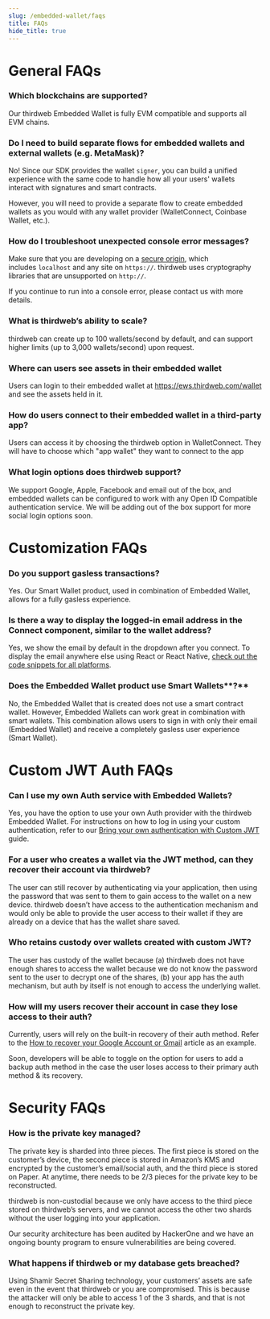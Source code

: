 ```yaml
---
slug: /embedded-wallet/faqs
title: FAQs
hide_title: true
---
```


# General FAQs

### Which blockchains are supported?

Our thirdweb Embedded Wallet is fully EVM compatible and supports all EVM chains.

### Do I need to build separate flows for embedded wallets and external wallets (e.g. MetaMask)?

No! Since our SDK provides the wallet `signer`, you can build a unified experience with the same code to handle how all your users' wallets interact with signatures and smart contracts.

However, you will need to provide a separate flow to create embedded wallets as you would with any wallet provider (WalletConnect, Coinbase Wallet, etc.).

### How do I troubleshoot unexpected console error messages?

Make sure that you are developing on a [secure origin](https://www.chromium.org/Home/chromium-security/prefer-secure-origins-for-powerful-new-features/), which includes `localhost` and any site on `https://`. thirdweb uses cryptography libraries that are unsupported on `http://`.

If you continue to run into a console error, please contact us with more details.

### What is thirdweb’s ability to scale?

thirdweb can create up to 100 wallets/second by default, and can support higher limits (up to 3,000 wallets/second) upon request.

### Where can users see assets in their embedded wallet

Users can login to their embedded wallet at https://ews.thirdweb.com/wallet and see the assets held in it.

### How do users connect to their embedded wallet in a third-party app?

Users can access it by choosing the thirdweb option in WalletConnect. They will have to choose which "app wallet" they want to connect to the app

### What login options does thirdweb support?

We support Google, Apple, Facebook and email out of the box, and embedded wallets can be configured to work with any Open ID Compatible authentication service. We will be adding out of the box support for more social login options soon.

# Customization FAQs

### Do you support gasless transactions?

Yes. Our Smart Wallet product, used in combination of Embedded Wallet, allows for a fully gasless experience.

### Is there a way to display the logged-in email address in the Connect component, similar to the wallet address?

Yes, we show the email by default in the dropdown after you connect. To display the email anywhere else using React or React Native, [check out the code snippets for all platforms](/embedded-wallet/use#get-the-user-email).

### Does the Embedded Wallet product use Smart Wallets**?**

No, the Embedded Wallet that is created does not use a smart contract wallet. However, Embedded Wallets can work great in combination with smart wallets. This combination allows users to sign in with only their email (Embedded Wallet) and receive a completely gasless user experience (Smart Wallet).

# Custom JWT Auth FAQs

### Can I use my own Auth service with Embedded Wallets?

Yes, you have the option to use your own Auth provider with the thirdweb Embedded Wallet. For instructions on how to log in using your custom authentication, refer to our [Bring your own authentication with Custom JWT](https://docs.withpaper.com/reference/authenticate-a-user#bring-your-own-authentication-with-custom-jwt-advanced) guide.

### For a user who creates a wallet via the JWT method, can they recover their account via thirdweb?

The user can still recover by authenticating via your application, then using the password that was sent to them to gain access to the wallet on a new device. thirdweb doesn’t have access to the authentication mechanism and would only be able to provide the user access to their wallet if they are already on a device that has the wallet share saved.

### Who retains custody over wallets created with custom JWT?

The user has custody of the wallet because (a) thirdweb does not have enough shares to access the wallet because we do not know the password sent to the user to decrypt one of the shares, (b) your app has the auth mechanism, but auth by itself is not enough to access the underlying wallet.

### How will my users recover their account in case they lose access to their auth?

Currently, users will rely on the built-in recovery of their auth method. Refer to the [How to recover your Google Account or Gmail](https://support.google.com/accounts/answer/7682439?hl=en) article as an example.

Soon, developers will be able to toggle on the option for users to add a backup auth method in the case the user loses access to their primary auth method & its recovery.

# Security FAQs

### How is the private key managed?

The private key is sharded into three pieces. The first piece is stored on the customer’s device, the second piece is stored in Amazon’s KMS and encrypted by the customer’s email/social auth, and the third piece is stored on Paper. At anytime, there needs to be 2/3 pieces for the private key to be reconstructed.

thirdweb is non-custodial because we only have access to the third piece stored on thirdweb’s servers, and we cannot access the other two shards without the user logging into your application.

Our security architecture has been audited by HackerOne and we have an ongoing bounty program to ensure vulnerabilities are being covered.

### What happens if thirdweb or my database gets breached?

Using Shamir Secret Sharing technology, your customers’ assets are safe even in the event that thirdweb or you are compromised. This is because the attacker will only be able to access 1 of the 3 shards, and that is not enough to reconstruct the private key.

